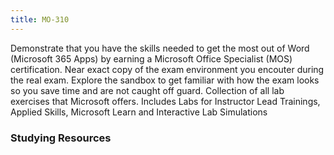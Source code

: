 ```yaml
---
title: MO-310
---
```



<LinkCard title="Explore additional resources below!" href="#studying-resources" />

<Card title="Get Started" icon="star">
  <LinkCard
    title="Exam MO-310: Microsoft Office Specialist: PowerPoint Associate (Microsoft 365 Apps)"
    href="https://learn.microsoft.com/certifications/exams/mo-310"
    target="_blank"
  />
  Demonstrate that you have the skills needed to get the most out of Word 
  (Microsoft 365 Apps) by earning a Microsoft Office Specialist (MOS) certification. 
  <LinkCard title="Exam Sandbox" href="https://aka.ms/examdemo" target="_blank"/>
      Near exact copy of the exam environment you encouter during the real exam. Explore the sandbox to get familiar with how the exam looks so you save time and are not caught off guard. 
  <LinkCard title="Exam Labs" href="https://certs.msfthub.wiki/labs/office/labs/" target="_blank"/>
      Collection of all lab exercises that Microsoft offers. Includes Labs for Instructor Lead Trainings, Applied Skills, Microsoft Learn and Interactive Lab Simulations

</Card>

### Studying Resources

<Tabs>

<TabItem label="Text">
  <CardGrid>
  </CardGrid>
</TabItem>

<TabItem label="Videos">
  <CardGrid>
  </CardGrid>
</TabItem>

<TabItem label="Paid">
  <CardGrid>
  </CardGrid>
</TabItem>

<TabItem label="Tests">
  <CardGrid>
  </CardGrid>
</TabItem>

  <TabItem label="Misc">
  <CardGrid>
  </CardGrid>
  </TabItem>
  </Tabs>
